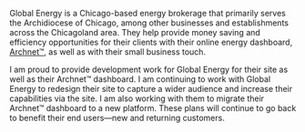 Global Energy is a Chicago-based energy brokerage that primarily serves the Archidiocese of Chicago, among other businesses and establishments across the Chicagoland area. They help provide money saving and efficiency opportunities for their clients with their online energy dashboard, <a href="https://www.globalenergy.net/organize" target="_blank">Archnet™</a>, as well as with their small business touch.

I am proud to provide development work for Global Energy for their site as well as their Archnet™ dashboard. I am continuing to work with Global Energy to redesign their site to capture a wider audience and increase their capabilities via the site. I am also working with them to migrate their Archnet™ dashboard to a new platform. These plans will continue to go back to benefit their end users—new and returning customers.
